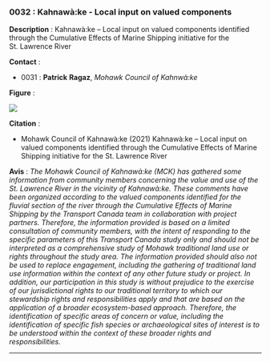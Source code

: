 ### 0032 : Kahnawà:ke - Local input on valued components {-}

<!-- -------------------------------------------------- -->
**Description** : Kahnawà:ke – Local input on valued components identified through the Cumulative Effects of Marine Shipping initiative for the St. Lawrence River

<!-- -------------------------------------------------- -->


<!-- -------------------------------------------------- -->



<!-- -------------------------------------------------- -->
**Contact** :


  - 0031 : **Patrick** **Ragaz**, *Mohawk Council of Kahnwà:ke*


<!-- -------------------------------------------------- -->
**Figure** :

![](../figures/figures-format/data0032.png)


<!-- -------------------------------------------------- -->
**Citation** :


  - Mohawk Council of Kahnawà:ke (2021) Kahnawà:ke – Local input on valued components identified through the Cumulative Effects of Marine Shipping initiative for the St. Lawrence River




<!-- -------------------------------------------------- -->

  **Avis** : *The Mohawk Council of Kahnawà:ke (MCK) has gathered some information from community members concerning the value and use of the St. Lawrence River in the vicinity of Kahnawà:ke. These comments have been organized according to the valued components identified for the fluvial section of the river through the Cumulative Effects of Marine Shipping by the Transport Canada team in collaboration with project partners. Therefore, the information provided is based on a limited consultation of community members, with the intent of responding to the specific parameters of this Transport Canada study only and should not be interpreted as a comprehensive study of Mohawk traditional land use or rights throughout the study area. The information provided should also not be used to replace engagement, including the gathering of traditional land use information within the context of any other future study or project. In addition, our participation in this study is without prejudice to the exercise of our jurisdictional rights to our traditional territory to which our stewardship rights and responsibilities apply and that are based on the application of a broader ecosystem-based approach. Therefore, the identification of specific areas of concern or value, including the identification of specific fish species or archaeological sites of interest is to be understood within the context of these broader rights and responsibilities.*



<hr>
<br>
